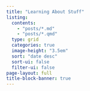 ```yaml
---
title: "Learning About Stuff"
listing:
  contents:
    - "posts/*.md"
    - "posts/*.qmd"
  type: grid
  categories: true
  image-height: "3.5em"
  sort: "date desc"
  sort-ui: false
  filter-ui: false
page-layout: full
title-block-banner: true
---
```


